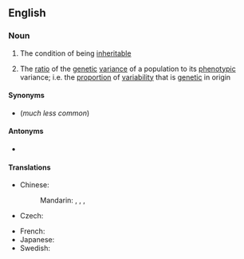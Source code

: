 ==English==

===Noun===
{{wikipedia}}
{{en-noun|~}}

# {{lb|en|uncountable}} The condition of being [[inheritable]]
# {{lb|en|countable|genetics}} The [[ratio]] of the [[genetic]] [[variance]] of a population to its [[phenotypic]] variance; i.e. the [[proportion]] of [[variability]] that is [[genetic]] in origin

====Synonyms====
* {{l|en|inheritability}} (''much less common'')

====Antonyms====
* {{l|en|environmentability}}

====Translations====
{{trans-top|the ratio of the genetic variance of a population to its phenotypic variance}}
* Chinese:
*: Mandarin: {{t|cmn|遺傳力}}, {{t|cmn|遗传力|tr=yíchuánlì}}, {{t|cmn|遺傳度}}, {{t|cmn|遗传度|tr=yíchuándù}}
* Czech: {{t|cs|dědivost|f}}
{{trans-mid}}
* French: {{t+|fr|héritabilité|f}}
* Japanese: {{t|ja|遺伝率|tr=いでんりつ, itenritsu}}
* Swedish: {{t+|sv|ärftlighet|c}}
{{trans-bottom}}